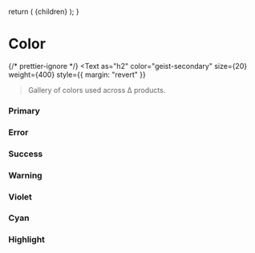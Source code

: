 
  return (
    <DocsLayout>
      <DesignLayout paths={paths}>
        <DesignLayoutInner>{children}</DesignLayoutInner>
      </DesignLayout>
    </DocsLayout>
  );
}


# Color

{/* prettier-ignore */}
<Text
  as="h2"
  color="geist-secondary"
  size={20}
  weight={400}
  style={{ margin: "revert" }}
>Gallery of colors used across ∆ products.</Text>

<Spacer y={2} />

### Primary

<div
  style={{
    borderRadius: "var(--geist-radius)",
    border: "1px solid var(--accents-2)",
  }}
>
  <ColorCard color={"--geist-background"} />
  <ColorCard color={"--accents-1"} />
  <ColorCard color={"--accents-2"} />
  <ColorCard color={"--accents-3"} />
  <ColorCard color={"--accents-4"} />
  <ColorCard color={"--accents-5"} />
  <ColorCard color={"--accents-6"} />
  <ColorCard color={"--accents-7"} />
  <ColorCard color={"--accents-8"} />
  <ColorCard color={"--geist-foreground"} />
</div>

<Spacer y={2} />

### Error

<div style={{ borderRadius: "var(--geist-radius)" }}>
  <ColorCard color={"--geist-error-lighter"} />
  <ColorCard color={"--geist-error-light"} />
  <ColorCard color={"--geist-error"} />
  <ColorCard color={"--geist-error-dark"} />
</div>

<Spacer y={2} />

### Success

<div style={{ borderRadius: "var(--geist-radius)" }}>
  <ColorCard color={"--geist-success-lighter"} />
  <ColorCard color={"--geist-success-light"} />
  <ColorCard color={"--geist-success"} />
  <ColorCard color={"--geist-success-dark"} />
</div>

<Spacer y={2} />

### Warning

<div style={{ borderRadius: "var(--geist-radius)" }}>
  <ColorCard color={"--geist-warning-lighter"} />
  <ColorCard color={"--geist-warning-light"} />
  <ColorCard color={"--geist-warning"} />
  <ColorCard color={"--geist-warning-dark"} />
</div>

<Spacer y={2} />

### Violet

<div style={{ borderRadius: "var(--geist-radius)" }}>
  <ColorCard color={"--geist-violet-lighter"} />
  <ColorCard color={"--geist-violet-light"} />
  <ColorCard color={"--geist-violet"} />
  <ColorCard color={"--geist-violet-dark"} />
</div>

<Spacer y={2} />

### Cyan

<div style={{ borderRadius: "var(--geist-radius)" }}>
  <ColorCard color={"--geist-cyan-lighter"} />
  <ColorCard color={"--geist-cyan-light"} />
  <ColorCard color={"--geist-cyan"} />
  <ColorCard color={"--geist-cyan-dark"} />
</div>

<Spacer y={2} />

### Highlight

<div style={{ borderRadius: "var(--geist-radius)" }}>
  <ColorCard color={"--geist-highlight-purple"} />
  <ColorCard color={"--geist-highlight-magenta"} />
  <ColorCard color={"--geist-highlight-pink"} />
  <ColorCard color={"--geist-highlight-yellow"} />
</div>

<Spacer y={5} />
